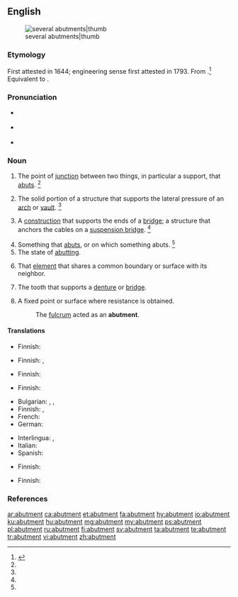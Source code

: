 ==English==
[[Image:Abutments (PSF).png|several abutments|thumb]]

===Etymology===
First attested in 1644; engineering sense first attested in 1793. From {{etyl|fro|en}} {{term|aboutement|lang=fro}}.<ref name=SOED>{{R:SOED5|page=11}}</ref> Equivalent to {{suffix|abut|ment|lang=en}}.

===Pronunciation===
* {{a|RP}} {{IPA|/əˈbʌt.mn̩t/|lang=en}}
* {{a|US}} {{IPA|/əˈbʌt.mn̩t/|lang=en}}
* {{rhymes|ʌtmənt|lang=en}}

===Noun===
{{en-noun}}

# The point of [[junction]] between two things, in particular a support, that [[abut#English|abuts]]. {{defdate|First attested in the mid 17<sup>th</sup> century.}}<ref name=SOED/>
# {{context|engineering|architecture|lang=en}} The solid portion of a structure that supports the lateral pressure of an [[arch]] or [[vault]]. {{defdate|First attested in the mid 18<sup>th</sup> century.}}<ref name=SOED/>
# {{context|engineering|lang=en}} A [[construction]] that supports the ends of a [[bridge]]; a structure that anchors the cables on a [[suspension bridge]]. {{defdate|First attested in the mid 18<sup>th</sup> century.}}<ref name=SOED/>
# Something that [[abut]]s, or on which something abuts. {{defdate|First attested in the mid 18<sup>th</sup> century.}}<ref name=SOED/>
# The state of [[abutting]].
# {{context|architecture|lang=en}} That [[element]] that shares a common boundary or surface with its neighbor.
# {{context|dentistry|lang=en}} The tooth that supports a [[denture]] or [[bridge]].
# A fixed point or surface where resistance is obtained.
#: The [[fulcrum]] acted as an '''abutment'''.

====Translations====
{{trans-top|point of junction that abuts}}
* Finnish: {{t|fi|tukipiste}}
{{trans-mid}}
{{trans-bottom}}

{{trans-top|architecture: support for an arch or vault}}
* Finnish: {{t|fi|tukimuuri}}, {{t|fi|vastikemuuri}}
{{trans-mid}}
{{trans-bottom}}

{{trans-top|engineering: support for the ends of a bridge}}
* Finnish: {{t|fi|maatuki}}
{{trans-mid}}
{{trans-bottom}}

{{trans-top|something that abuts, or on which something abuts}}
* Finnish: {{t+|fi|tuki}}
{{trans-mid}}
{{trans-bottom}}

{{trans-top|state of abutting}}
* Bulgarian: {{t+|bg|межда}}, {{t+|bg|граница}}, {{t|bg|допирна точка}}
* Finnish: {{t+|fi|tuki}}, {{t+|fi|tukeminen}}
* French: {{t+|fr|butée}}
* German: {{t|de|Angrenzen|n}}
{{trans-mid}}
* Interlingua: {{t|ia|confinamento}}, {{t|ia|conjuncto}}
* Italian: {{t+|it|rinfianco}}
* Spanish: {{t+|es|estribo|m}}
{{trans-bottom}}

{{trans-top|architecture: element that shares a common boundary or surface with its neighbor}}
{{trans-mid}}
{{trans-bottom}}

{{trans-top|dentistry: tooth that supports a denture or bridge}}
* Finnish: {{t|fi|tukihammas}}
{{trans-mid}}
{{trans-bottom}}

{{trans-top|fixed point or surface where resistance is obtained}}
* Finnish: {{t|fi|tukipiste}}
{{trans-mid}}
{{trans-bottom}}

===References===
<references/>

[[ar:abutment]]
[[ca:abutment]]
[[et:abutment]]
[[fa:abutment]]
[[hy:abutment]]
[[io:abutment]]
[[ku:abutment]]
[[hu:abutment]]
[[mg:abutment]]
[[my:abutment]]
[[ps:abutment]]
[[pl:abutment]]
[[ru:abutment]]
[[fi:abutment]]
[[sv:abutment]]
[[ta:abutment]]
[[te:abutment]]
[[tr:abutment]]
[[vi:abutment]]
[[zh:abutment]]